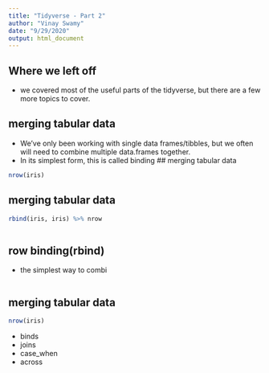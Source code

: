 ```yaml
---
title: "Tidyverse - Part 2"
author: "Vinay Swamy"
date: "9/29/2020"
output: html_document
---
```

## Where we left off
- we covered most of the useful parts of the tidyverse, but there are a few more topics to cover. 

## merging tabular data
- We've only been working with single data frames/tibbles, but we often will need to combine multiple data.frames together. 
- In its simplest form, this is called binding
## merging tabular data
```r
nrow(iris)
```

## merging tabular data
```r
rbind(iris, iris) %>% nrow
```

```r

```
 
## row binding(rbind)
- the simplest way to combi
```r

```


## merging tabular data
```r
nrow(iris)
```
- binds
- joins 
- case_when 
- across 




